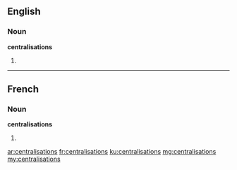==English==

===Noun===
'''centralisations'''

# {{plural of|centralisation}}

----

==French==

===Noun===
'''centralisations''' {{f-p}}

# {{plural of|centralisation|lang=fr}}

[[ar:centralisations]]
[[fr:centralisations]]
[[ku:centralisations]]
[[mg:centralisations]]
[[my:centralisations]]